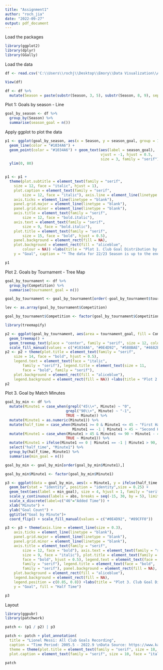 ---
title: "Assignment1"
author: "roch_jia"
date: "2022-09-27"
output: pdf_document
---

Load the packages
```{r}
library(ggplot2)
library(dplyr)
library(GGally)
```

Load the data
```{r}
df <- read.csv('C:\\Users\\rochj\\Desktop\\Emory\\Data Visualization\\Assignment 1\\data1.csv')

View(df)
```

```{r}
df <- df %>%
  mutate(Season = paste(substr(Season, 3, 5), substr(Season, 8, 9), sep=""))
```


Plot 1: Goals by season - Line
```{r}
goal_by_season <- df %>%
  group_by(Season) %>% 
  summarise(season_goal = n())
```

Apply ggplot to plot the data
```{r}
p1 <- ggplot(goal_by_season, aes(x = Season, y = season_goal, group = 1)) + 
  geom_line(color = "#1034A6") + 
  geom_point(color = "#1034A6") + geom_text(aes(label = season_goal),
                                            vjust = -1, hjust = 0.5, 
                                            size = 3, family = "serif") +
  ylim(0, 80)
  

p1 <- p1 + 
  theme(plot.subtitle = element_text(family = "serif",
    size = 12, face = "italic", hjust = 1),
    plot.caption = element_text(family = "serif",
        size = 12, face = "italic"), axis.line = element_line(linetype = "solid"),
    axis.ticks = element_line(linetype = "blank"),
    panel.grid.major = element_line(linetype = "blank"),
    panel.grid.minor = element_line(linetype = "blank"),
    axis.title = element_text(family = "serif",
        size = 12, face = "bold.italic"),
    axis.text = element_text(family = "serif",
        size = 9, face = "bold.italic"),
    plot.title = element_text(family = "serif",
        size = 15, face = "bold", hjust = 0.5),
    panel.background = element_rect(fill = NA),
    plot.background = element_rect(fill = "aliceblue",
        colour = NA)) +labs(title = "Plot 1. Club Goal Distribution by Season",
    y = "Goal", caption = "* The data for 22/23 Season is up to the end of Sep 2022")

p1
```
Plot 2. Goals by Tournament - Tree Map
```{r}
goal_by_tournament <- df %>%
  group_by(Competition) %>% 
  summarise(tournament_goal = n())

goal_by_tournament <- goal_by_tournament[order(-goal_by_tournament$tournament_goal),]

lev <- as.array(goal_by_tournament$Competition)

goal_by_tournament$Competition <- factor(goal_by_tournament$Competition, levels = lev)

```

```{r}
library(treemapify)

p2 <- ggplot(goal_by_tournament, aes(area = tournament_goal, fill = Competition, label = tournament_goal)) + 
  geom_treemap() + 
  geom_treemap_text(place = "center", family = "serif", size = 12, color = "white") +
  scale_fill_manual(values = c("#1034A6", "#0E4D92", "#588BAE", "#4682B4", "#57A0D3", "#73C2FB", "#89CFF0", "#B0DFE5"))
p2 <- p2 + theme(plot.title = element_text(family = "serif",
    size = 14, face = "bold", hjust = 0.5),
    legend.text = element_text(face = "italic",
        family = "serif"), legend.title = element_text(size = 11,
        face = "bold", family = "serif"),
    plot.background = element_rect(fill = "aliceblue"),
    legend.background = element_rect(fill = NA)) +labs(title = "Plot 2. Club Goal Distribution by Tournament")
p2
```
Plot 3. Goal by Match Minutes
```{r}
goal_by_min <- df %>%
  mutate(Minute1 = case_when(grepl("45\\+", Minute) ~ "0",
                            grepl("90\\+", Minute) ~ "-1",
                            TRUE ~ Minute)) %>%
  mutate(Minute1 = as.numeric(Minute1)) %>%
  mutate(half_time = case_when(Minute1 >= 0 & Minute1 <= 45 ~ "First Half",
                               Minute1 == -1 | Minute1 > 45 ~ "Second Half")) %>%
  mutate(Minute1 = case_when(Minute1 > 45 & Minute1 <= 90 ~ Minute1 - 45,
                            TRUE ~ Minute1)) %>%
  mutate(Minute1 = ifelse(Minute1 == 0 | Minute1 == -1 | Minute1 > 90, 46, Minute1)) %>%
  select("half_time", "Minute1") %>%
  group_by(half_time, Minute1) %>%
  summarise(min_goal = n())

goal_by_min <- goal_by_min[order(goal_by_min$Minute1),]

```

```{r}

goal_by_min$Minute1 <- factor(goal_by_min$Minute1)

p3 <- ggplot(data = goal_by_min, aes(x = Minute1, y = ifelse(half_time == "First Half", -min_goal, min_goal), fill = half_time)) +
  geom_bar(stat = "identity", position = "identity",size = 0.25) +
  geom_text(aes(label = min_goal), size = 4, hjust = 1, family = "serif") +
  scale_y_continuous(labels = abs, breaks = seq(-15, 30, by = 5), limits = c(-15, 30)) +
  scale_x_discrete(label=c("46"="Added Time")) +
  xlab("Minute") +
  ylab("Goal Count") +
  ggtitle("Goal by Minute")+ 
  coord_flip() + scale_fill_manual(values = c("#0E4D92", "#89CFF0"))

p3 <- p3 + theme(axis.line = element_line(size = 0.3),
    axis.ticks = element_line(linetype = "blank"),
    panel.grid.major = element_line(linetype = "blank"),
    panel.grid.minor = element_line(linetype = "blank"),
    axis.title = element_text(family = "serif",
        size = 12, face = "bold"), axis.text = element_text(family = "serif",
        size = 9, face = "italic"), plot.title = element_text(family = "serif",
        face = "bold", hjust = 0.5), legend.text = element_text(face = "italic",
        family = "serif"), legend.title = element_text(face = "bold",
        family = "serif"), panel.background = element_rect(fill = NA),
    plot.background = element_rect(fill = "aliceblue"),
    legend.background = element_rect(fill = NA),
    legend.position = c(0.85, 0.8)) +labs(title = "Plot 3. Club Goal Distribution by Goal Time",
    y = "Goal", fill = "Half Time")

p3
```


Layout
```{r}
library(ggpubr)
library(patchwork)

patch <- (p1 / p2) | p3

patch <- patch + plot_annotation(
  title = "Lionel Messi: All Club Goals Recording",
  caption = "Time Period: 2005.5 - 2022.9 \nData Source: https://www.kaggle.com/datasets/azminetoushikwasi/-lionel-messi-all-club-goals",
  theme = theme(plot.title = element_text(family = "serif", size = 18, face = "bold", hjust = 0.5),
  plot.caption = element_text(family = "serif", size = 10, face = "italic")))

patch

```










